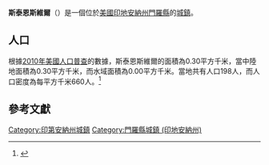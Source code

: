 {{noteTA
|G1=USState
|G2=地名
|G3=Unit
}}
{{Infobox settlement
|name            = 斯泰恩斯維爾
|native_name = Stinesville
|settlement_type          = [[鎮|城鎮]]
|image_skyline            = Stinesville(CLight).jpg
|imagesize                = 250px
|image_map                = Monroe County Indiana Incorporated and Unincorporated areas Stinesville Highlighted 1873232.svg
|mapsize                  = 250px
|subdivision_type         = [[世界政區索引|國家]]
|subdivision_type1        = [[美国州份|州份]]
|subdivision_type2        = [[印地安納州行政區劃|縣]]
|subdivision_name         = [[美国|美国]]
|subdivision_name1        = [[印地安納州|印地安納州]]
|subdivision_name2        = [[門羅縣_(印地安納州)|門羅縣]]
|elevation_ft             = 581
|elevation_m              = 177
|timezone                 = [[北美东部时区|CST]]
|area_total_km2           = 0.30
|area_land_km2            = 0.30
|area_water_km2           = 0.00
|area_total_sq_mi         = 
|area_land_sq_mi          = 
|area_water_sq_mi         = 
|population_as_of         = [[2010年美國人口普查|2010]]
|population_footnotes     = 
|population_total         = 198
|population_density_km2   = auto
|population_density_sq_mi = auto
|utc_offset               = -5
|coordinates              = {{coord|39|17|57|N|86|39|00|W|display=inline,title}}
| coor_pinpoint           = 
| coordinates_footnotes   = 
|timezone_DST             = EDT
|utc_offset_DST           = -4
|postal_code_type         = [[美國郵區編號|郵區編號]]
|postal_code              = 47464
|area_code                = {{link-en|电话区号812|Area code 812|812}}
|blank_name = [[地名信息系统|GNIS ID]]
|blank_info = 444170<ref name="GNIS">{{cite gnis|444170|Stinesville}}</ref>
}}
'''斯泰恩斯維爾'''（{{lang-en|Stinesville}}）是一個位於[[美國|美國]][[印地安納州|印地安納州]][[門羅縣_(印地安納州)|門羅縣]]的[[鎮|城鎮]]。

== 人口 ==
根據[[2010年美國人口普查|2010年美國人口普查]]的數據，斯泰恩斯維爾的面積為0.30平方千米，當中陸地面積為0.30平方千米，而水域面積為0.00平方千米。當地共有人口198人，而人口密度為每平方千米660人。<ref name="GR8">{{cite web|url=http://factfinder2.census.gov|publisher=[[美国人口调查局|美国人口调查局]]|accessdate=2011-05-14|title=American FactFinder|archive-date=2013-09-11|archive-url=https://web.archive.org/web/20130911234518/http://factfinder2.census.gov/|dead-url=no}}</ref>

== 參考文獻 ==
{{reflist}}
{{門羅縣 (印地安納州)}}
{{Indiana-geo-stub}}
{{DEFAULTSORT:Stinesville, Indiana}}
[[Category:印第安納州城鎮|Category:印第安納州城鎮]]
[[Category:門羅縣城鎮_(印地安納州)|Category:門羅縣城鎮 (印地安納州)]]